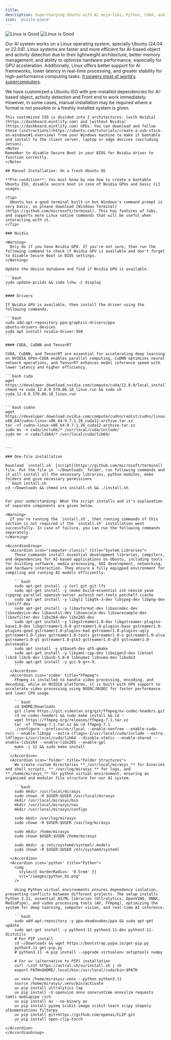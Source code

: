 ```yaml
---
title: 
description: Supercharging Ubuntu with AI mojo—libs, Python, CUDA, and TensorRT, all locked and loaded for blazing-fast deep learning! 🚀
icon: 'puzzle-piece'
---
```


<img
  className="block dark:hidden"
  src="/images/os-light.png"
  alt="Linux is Good"
/>
<img
  className="hidden dark:block"
  src="/images/os-dark.png"
  alt="Linux is Good"
/>

Our AI system works on a Linux operating system, specially Ubuntu (24.04 or 22.04). Linux systems are faster and more efficient for AI-based object and activity detection due to their lightweight architecture, better memory management, and ability to optimize hardware performance, especially for GPU acceleration. Additionally, Linux offers better support for AI frameworks, lower latency in real-time processing, and greater stability for high-performance computing tasks. [It powers most of world's supercomputers](https://en.wikipedia.org/wiki/TOP500).

We have customized a Ubuntu ISO with pre-installed dependencies for AI-based object, activity detection and Front end to work immediately. However, in some cases, manual installation may be required where a format is not possible or a freshly installed system is given.


<Tabs>
  <Tab title="1. Customized Ubuntu ISO">

    This customized ISO is divided into 2 architectures: [with Nvidia](https://dashboard.mintlify.com) and [without Nvidia](https://dashboard.mintlify.com) GPUs. You can download and follow these [instructions](https://ubuntu.com/tutorials/create-a-usb-stick-on-windows#1-overview) from your Windows machine to make it bootable and install to the client server, laptop or edge devices (excluding Jetson).
    <Note>
    Remember to disable Secure Boot in your BIOS for Nvidia driver to function correctly.
    </Note>
  </Tab>

  <Tab title="2. Manual Installation">

    ## Manual Installation: On a fresh Ubuntu OS

    **Pre-condition**: You must know by now how to create a bootable Ubuntu ISO, disable secure boot in case of Nvidia GPUs and basic CLI usages.

    <Tip>
      Ubuntu has a good terminal built-in but Windows's command prompt is very basic, so please download [Windows Terminal](https://github.com/microsoft/terminal). This has features of tabs, and supports more Linux native commands that will be useful when interacting with it.
    </Tip>

    ### Nvidia

    <Warning>
      Only do if you have Nvidia GPU. If you're not sure, then run the following command to check if Nvidia GPU is available and don't forget to disable Secure Boot in BIOS settings.
    </Warning>

    Update the device database and find if Nvidia GPU is available.

    ```bash
    sudo update-pciids && sudo lshw -C display
    ```

    #### Drivers

    If Nvidia GPU is available, then install the driver using the following commands.

    ```bash
    sudo add-apt-repository ppa:graphics-drivers/ppa
    ubuntu-drivers devices
    sudo apt install nvidia-driver-560
    ```

    #### CUDA, CuDNN and TensorRT

    CUDA, CuDNN, and TensorRT are essential for accelerating deep learning on NVIDIA GPUs—CUDA enables parallel computing, CuDNN optimizes neural network operations, and TensorRT enhances model inference speed with lower latency and higher efficiency.

    ```bash cuda
    wget https://developer.download.nvidia.com/compute/cuda/12.8.0/local_installers/cuda_12.8.0_570.86.10_linux.run
    chmod +x cuda_12.8.0_570.86.10_linux.run && sudo sh cuda_12.8.0_570.86.10_linux.run
    ```

    ```bash cudnn
    wget https://developer.download.nvidia.com/compute/cudnn/redist/cudnn/linux-x86_64/cudnn-linux-x86_64-9.7.1.26_cuda12-archive.tar.xz
    tar -xf cudnn-linux-x86_64-9.7.1.26_cuda12-archive.tar.xz
    sudo mv -n cuda/include/* /usr/local/cuda/include/
    sudo mv -n cuda/lib64/* /usr/local/cuda/lib64/
    ```

    ---

    ### One-file installation

    Download `install.sh` [script](https://github.com/microsoft/terminal) file. Put the file in `~/Downloads` folder, run following commands and it will install all the necessary libraries, python modules, make folders and give necessary permissions
    ```bash install.sh
    cd ~/Downloads && chmod u+x install.sh && ./install.sh
    ```

    For your understanding: What the script installs and it's explanation of separate components are given below.

    <Warning>
      If you're running the `install.sh`, then running commands of this section is not required if the `install.sh` installation went successfully. In case of failure, you can run the following commands separately.
    </Warning>

    <AccordionGroup>
      <Accordion icon="computer-classic" title="System Libraries">
        These commands install essential development libraries, compilers, and dependencies for AI-based applications on Ubuntu, including tools for building software, media processing, GUI development, networking, and hardware interaction. They ensure a fully equipped environment for compiling and running AI models efficiently.

        ```bash
        sudo apt-get install -y curl git git-lfs
        sudo apt-get install -y cmake build-essential zsh neovim yasm ripgrep parallel openssh-server autossh net-tools patchelf ccache
        sudo apt-get install -y libgl1 libgtk-3-dev libjpeg-dev libpng-dev libtiff-dev
        sudo apt-get install -y libavformat-dev libavcodec-dev libavdevice-dev libavutil-dev libswscale-dev libswresample-dev libavfilter-dev libx264-dev libx265-dev
        sudo apt-get install -y libgstreamer1.0-dev libgstreamer-plugins-base1.0-dev libgstreamer1.0-0 gstreamer1.0-plugins-base gstreamer1.0-plugins-good gstreamer1.0-plugins-bad gstreamer1.0-plugins-ugly gstreamer1.0-libav gstreamer1.0-tools gstreamer1.0-x gstreamer1.0-alsa gstreamer1.0-gl gstreamer1.0-gtk3 gstreamer1.0-qt5 gstreamer1.0-pulseaudio
        sudo apt install -y qtbase5-dev qt5-qmake
        sudo apt-get install -y libyaml-cpp-dev libeigen3-dev libtool libc6 libc6-dev libusb-1.0-0 libnuma1 libnuma-dev libxdo3
        sudo apt-get install -y gcc-9 g++-9.
        ```
      </Accordion>
      <Accordion icon='video' title="FFmpeg">
        FFmpeg is installed to handle video processing, encoding, and decoding, while on NVIDIA platforms, it is built with GPU support to accelerate video processing using NVENC/NVDEC for faster performance and lower CPU usage.

        ```bash
        cd $HOME/Downloads
        git clone https://git.videolan.org/git/ffmpeg/nv-codec-headers.git
        cd nv-codec-headers && sudo make install && cd –
        wget https://ffmpeg.org/releases/ffmpeg-7.1.tar.xz
        tar -xf ffmpeg-7.1.tar.xz && cd ffmpeg-7.1
        ./configure --prefix=/usr/local --enable-nonfree --enable-cuda-nvcc --enable-libnpp --extra-cflags=-I/usr/local/cuda/include --extra-ldflags=-L/usr/local/cuda/lib64 --disable-static --enable-shared --enable-libx264 --enable-libx265 --enable-gpl
        make -j 12 && sudo make install
        ```
      </Accordion>
      <Accordion icon='folder' title="Folder Structures">
        We create custom directories **_/usr/local/mirasys_** for binaries and shell scripts, **_/var/log/mirasys_** for logs, and **_/home/mirasys_** for python virtual environment, ensuring an organized and modular file structure for our AI system.

        ```bash
        sudo mkdir /usr/local/mirasys
        sudo chown -R $USER:$USER /usr/local/mirasys
        mkdir /usr/local/mirasys/bin
        mkdir /usr/local/mirasys/nas
        mkdir /usr/local/mirasys/configs

        sudo mkdir /var/log/mirasys
        sudo chown -R $USER:$USER /var/log/mirasys

        sudo mkdir /home/mirasys
        sudo chown $USER:$USER /home/mirasys

        sudo mkdir -p /etc/systemd/systeml/.models
        sudo chown -R $USER:$USER /etc/systemd/systeml
        ```
      </Accordion>
      <Accordion icon='python' title="Python">
        <img
          style={{ borderRadius: '0.5rem' }}
          src="/images/python_01.png"
        />

        Using Python virtual environments ensures dependency isolation, preventing conflicts between different projects. The setup installs Python 3.11, essential AI/ML libraries (Ultralytics, OpenVINO, ONNX, MediaPipe), and video processing tools (AV, FFmpeg), optimizing the system for deep learning, computer vision, and real-time AI inference.

        ```bash
        sudo add-apt-repository -y ppa:deadsnakes/ppa && sudo apt-get update
        sudo apt-get install -y python3.11 python3.11-dev python3.11-distutils
        # For PIP install
        cd ~/Downloads && wget https://bootstrap.pypa.io/get-pip.py
        python3.11 get-pip.py
        # python3.11 -m pip install --upgrade virtualenv setuptools numpy

        # For uv (alternative to PIP) installation
        curl -LsSf https://astral.sh/uv/install.sh | sh
        export PATH=$HOME/.local/bin:/usr/local/cuda/bin:$PATH

        uv venv /home/mirasys/.venv --python python3.11
        source /home/mirasys/.venv/bin/activate
        uv pip install ultralytics lap
        uv pip install -U openvino onnx onnxruntime onnxslim requests tomli mediapipe rich
        uv pip install av --no-binary av
        uv pip install pyzmq scikit-image scikit-learn scipy shapely albumentations filterpy
        uv pip install git+https://github.com/openai/CLIP.git 
        uv pip install open-clip-torch
        ```
    </Accordion>
    </AccordionGroup>
  </Tab>
</Tabs>